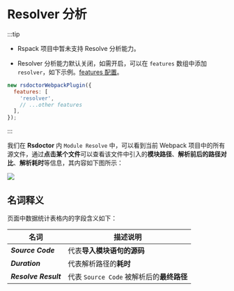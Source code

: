 # Resolver 分析

:::tip

- Rspack 项目中暂未支持 Resolve 分析能力。

- Resolver 分析能力默认关闭，如需开启，可以在 `features` 数组中添加 `resolver`，如下示例。[features 配置](../../config/options/options)。

```js
new rsdoctorWebpackPlugin({
  features: [
    'resolver',
    // ...other features
  ],
});
```

:::

我们在 **Rsdoctor** 内 `Module Resolve` 中，可以看到当前 Webpack 项目中的所有源文件，通过**点击某个文件**可以查看该文件中引入的**模块路径**、**解析前后的路径对比**、**解析耗时**等信息，其内容如下图所示：

<img src="https://lf3-static.bytednsdoc.com/obj/eden-cn/lognuvj/rsdoctor/docs/usage/compile/resolver.png" />

## 名词释义

页面中数据统计表格内的字段含义如下：

| 名词                         | 描述说明                                  |
| ---------------------------- | ----------------------------------------- |
| <b><i>Source Code</i></b>    | 代表**导入模块语句的源码**                |
| <b><i>Duration</i></b>       | 代表解析路径的**耗时**                    |
| <b><i>Resolve Result</i></b> | 代表 `Source Code` 被解析后的**最终路径** |
